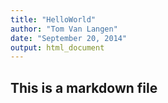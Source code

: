 ```yaml
---
title: "HelloWorld"
author: "Tom Van Langen"
date: "September 20, 2014"
output: html_document
---
```

## This is a markdown file

